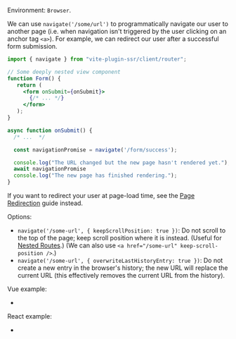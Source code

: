 
Environment: `Browser`.

We can use `navigate('/some/url')` to programmatically navigate our user to another page (i.e. when navigation isn't triggered by the user clicking on an anchor tag `<a>`).
For example, we can redirect our user after a successful form submission.

```jsx
import { navigate } from "vite-plugin-ssr/client/router";

// Some deeply nested view component
function Form() {
   return (
     <form onSubmit={onSubmit}>
       {/* ... */}
     </form>
   );
}

async function onSubmit() {
  /* ...  */

  const navigationPromise = navigate('/form/success');

  console.log("The URL changed but the new page hasn't rendered yet.");
  await navigationPromise
  console.log("The new page has finished rendering.");
}
```

If you want to redirect your user at page-load time, see the [Page Redirection](/page-redirection) guide instead.

Options:
 - `navigate('/some-url', { keepScrollPosition: true })`: Do not scroll to the top of the page; keep scroll position where it is instead. (Useful for [Nested Routes](nested-routes).) (We can also use `<a href="/some-url" keep-scroll-position />`.)
 - `navigate('/some-url', { overwriteLastHistoryEntry: true })`: Do not create a new entry in the browser's history; the new URL will replace the current URL (this effectively removes the current URL from the history).

Vue example:
 - <RepoLink path='/examples/vue-full/pages/index.page.vue' />

React example:
 - <RepoLink path='/examples/react-full/pages/index.page.tsx' />
